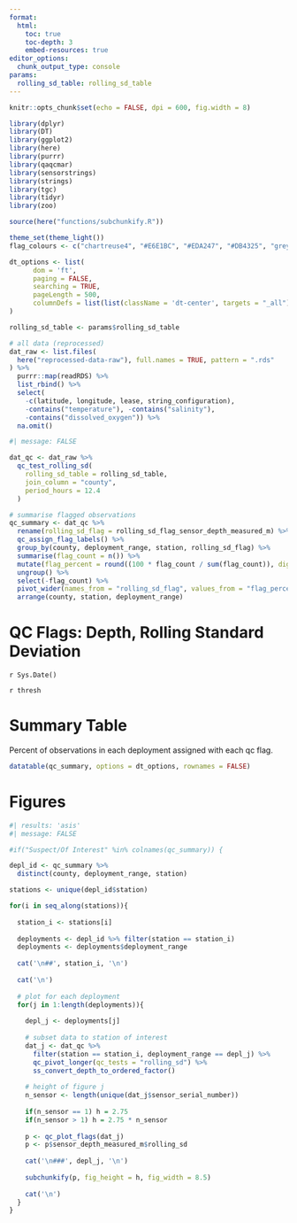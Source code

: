 ```yaml
---
format: 
  html:
    toc: true
    toc-depth: 3
    embed-resources: true
editor_options: 
  chunk_output_type: console
params: 
  rolling_sd_table: rolling_sd_table
---
```


```r
knitr::opts_chunk$set(echo = FALSE, dpi = 600, fig.width = 8)

library(dplyr)
library(DT)
library(ggplot2)
library(here)
library(purrr)
library(qaqcmar)
library(sensorstrings)
library(strings)
library(tgc)
library(tidyr)
library(zoo)

source(here("functions/subchunkify.R"))

theme_set(theme_light())
flag_colours <- c("chartreuse4", "#E6E1BC", "#EDA247", "#DB4325", "grey24")

dt_options <- list(
      dom = 'ft',
      paging = FALSE,
      searching = TRUE,
      pageLength = 500,
      columnDefs = list(list(className = 'dt-center', targets = "_all"))
)

rolling_sd_table <- params$rolling_sd_table

# all data (reprocessed)
dat_raw <- list.files(
  here("reprocessed-data-raw"), full.names = TRUE, pattern = ".rds"
) %>%
  purrr::map(readRDS) %>%
  list_rbind() %>%
  select(
    -c(latitude, longitude, lease, string_configuration),
    -contains("temperature"), -contains("salinity"),
    -contains("dissolved_oxygen")) %>%
  na.omit()

```

```r
#| message: FALSE

dat_qc <- dat_raw %>% 
  qc_test_rolling_sd(
    rolling_sd_table = rolling_sd_table, 
    join_column = "county",
    period_hours = 12.4
  )

# summarise flagged observations
qc_summary <- dat_qc %>%
  rename(rolling_sd_flag = rolling_sd_flag_sensor_depth_measured_m) %>%
  qc_assign_flag_labels() %>%
  group_by(county, deployment_range, station, rolling_sd_flag) %>%
  summarise(flag_count = n()) %>%
  mutate(flag_percent = round((100 * flag_count / sum(flag_count)), digits = 3)) %>%
  ungroup() %>%
  select(-flag_count) %>%
  pivot_wider(names_from = "rolling_sd_flag", values_from = "flag_percent") %>%
  arrange(county, station, deployment_range)
```

# QC Flags: Depth, Rolling Standard Deviation

`r Sys.Date()`

`r thresh`

# Summary Table

Percent of observations in each deployment assigned with each qc flag. 

```r
datatable(qc_summary, options = dt_options, rownames = FALSE)
```

# Figures

```r
#| results: 'asis'
#| message: FALSE

#if("Suspect/Of Interest" %in% colnames(qc_summary)) {

depl_id <- qc_summary %>%
  distinct(county, deployment_range, station) 

stations <- unique(depl_id$station)

for(i in seq_along(stations)){
  
  station_i <- stations[i]
  
  deployments <- depl_id %>% filter(station == station_i)
  deployments <- deployments$deployment_range
  
  cat('\n##', station_i, '\n')
  
  cat('\n')
  
  # plot for each deployment
  for(j in 1:length(deployments)){
    
    depl_j <- deployments[j]
    
    # subset data to station of interest
    dat_j <- dat_qc %>%
      filter(station == station_i, deployment_range == depl_j) %>%
      qc_pivot_longer(qc_tests = "rolling_sd") %>% 
      ss_convert_depth_to_ordered_factor()
    
    # height of figure j
    n_sensor <- length(unique(dat_j$sensor_serial_number))
    
    if(n_sensor == 1) h = 2.75
    if(n_sensor > 1) h = 2.75 * n_sensor
    
    p <- qc_plot_flags(dat_j)
    p <- p$sensor_depth_measured_m$rolling_sd
    
    cat('\n###', depl_j, '\n')
    
    subchunkify(p, fig_height = h, fig_width = 8.5)
    
    cat('\n')
  }
}

```
